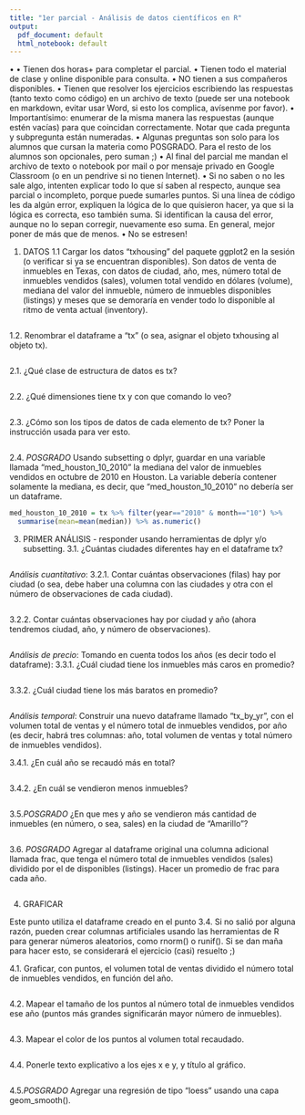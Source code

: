```yaml
---
title: "1er parcial - Análisis de datos científicos en R"
output:
  pdf_document: default
  html_notebook: default
---
```


• •	Tienen dos horas+ para completar el parcial.
•	Tienen todo el material de clase y online disponible para consulta.
•	NO tienen a sus compañeros disponibles.
•	Tienen que resolver los ejercicios escribiendo las respuestas (tanto texto como código) en un archivo de texto (puede ser una notebook en markdown, evitar usar Word, si esto los complica, avísenme por favor).
•	Importantísimo: enumerar de la misma manera las respuestas (aunque estén vacías) para que coincidan correctamente. Notar que cada pregunta y subpregunta están numeradas.
•	Algunas preguntas son solo para los alumnos que cursan la materia como POSGRADO. Para el resto de los alumnos son opcionales, pero suman ;)
•	Al final del parcial me mandan el archivo de texto o notebook por mail o por mensaje privado en Google Classroom (o en un pendrive si no tienen Internet).
•	Si no saben o no les sale algo, intenten explicar todo lo que sí saben al respecto, aunque sea parcial o incompleto, porque puede sumarles puntos. Si una línea de código les da algún error, expliquen la lógica de lo que quisieron hacer, ya que si la lógica es correcta, eso también suma. Si identifican la causa del error, aunque no lo sepan corregir, nuevamente eso suma. En general, mejor poner de más que de menos.
•	No se estresen!


1.	DATOS
1.1	Cargar los datos “txhousing” del paquete ggplot2 en la sesión (o verificar si ya se encuentran disponibles). Son datos de venta de inmuebles en Texas, con datos de ciudad, año, mes, número total de inmuebles vendidos (sales), volumen total vendido en dólares (volume), mediana del valor del inmueble, número de inmuebles disponibles (listings) y meses que se demoraría en vender todo lo disponible al ritmo de venta actual (inventory).

```r

```

1.2. Renombrar el dataframe a “tx” (o sea, asignar el objeto txhousing al objeto tx).

```r

```

2.1. ¿Qué clase de estructura de datos es tx?

```r

```

2.2. ¿Qué dimensiones tiene tx y con que comando lo veo?

```r

```

2.3. ¿Cómo son los tipos de datos de cada elemento de tx? Poner la instrucción usada para ver esto.

```r

```

2.4.	*POSGRADO* Usando subsetting o dplyr, guardar en una variable llamada “med_houston_10_2010” la mediana del valor de inmuebles vendidos en octubre de 2010 en Houston. La variable debería contener solamente la mediana, es decir, que “med_houston_10_2010” no debería ser un dataframe.

```r
med_houston_10_2010 = tx %>% filter(year=="2010" & month=="10") %>% 
  summarise(mean=mean(median)) %>% as.numeric()
```

3. PRIMER ANÁLISIS - responder usando herramientas de dplyr y/o subsetting.
3.1. ¿Cuántas ciudades diferentes hay en el dataframe tx?

```r

```
_Análisis cuantitativo_:
3.2.1.	Contar cuántas observaciones (filas) hay por ciudad (o sea, debe haber una columna con las ciudades y otra con el número de observaciones de cada ciudad). 

```r

```

3.2.2.	Contar cuántas observaciones hay por ciudad y año (ahora tendremos ciudad, año, y número de observaciones).

```r

```
_Análisis de precio_:
Tomando en cuenta todos los años (es decir todo el dataframe):
3.3.1. ¿Cuál ciudad tiene los inmuebles más caros en promedio?

```r

```

3.3.2.	¿Cuál ciudad tiene los más baratos en promedio?

```r

```
_Análisis temporal_: 
Construir una nuevo dataframe llamado “tx_by_yr”, con el volumen total de ventas y el número total de inmuebles vendidos, por año (es decir, habrá tres columnas: año, total volumen de ventas y total número de inmuebles vendidos). 

3.4.1.	¿En cuál año se recaudó más en total? 
```r

```
3.4.2.	¿En cuál se vendieron menos inmuebles?
```r

```

3.5.*POSGRADO* ¿En que mes y año se vendieron más cantidad de inmuebles (en número, o sea, sales) en la ciudad de “Amarillo”?

```r

```

3.6. *POSGRADO* Agregar al dataframe original una columna adicional llamada frac, que tenga el número total de inmuebles vendidos (sales) dividido por el de disponibles (listings). Hacer un promedio de frac para cada año.

```r

```

4. GRAFICAR

Este punto utiliza el dataframe creado en el punto 3.4. Si no salió por alguna razón, pueden crear columnas artificiales usando las herramientas de R para generar números aleatorios, como rnorm() o runif(). Si se dan maña para hacer esto, se considerará el ejercicio (casi) resuelto ;)

4.1. Graficar, con puntos, el volumen total de ventas dividido el número total de inmuebles vendidos, en función del año.

```r

```

4.2. Mapear el tamaño de los puntos al número total de inmuebles vendidos ese año (puntos más grandes significarán mayor número de inmuebles).

```r

```
4.3.	Mapear el color de los puntos al volumen total recaudado.
```r

```

4.4. Ponerle texto explicativo a los ejes x e y, y título al gráfico.
```r

```

4.5.*POSGRADO* Agregar una regresión de tipo "loess" usando una capa geom_smooth().

```r

```




